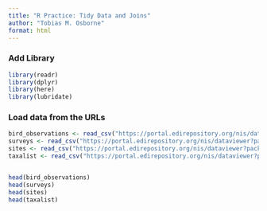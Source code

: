 ```yaml
---
title: "R Practice: Tidy Data and Joins"
author: "Tobias M. Osborne"
format: html
---
```


### Add Library

```r
library(readr)
library(dplyr)
library(here)
library(lubridate) 
```

### Load data from the URLs


```r

bird_observations <- read_csv("https://portal.edirepository.org/nis/dataviewer?packageid=knb-lter-cap.256.10&entityid=53edaa7a0e083013d9bf20322db1780e")
surveys <- read_csv("https://portal.edirepository.org/nis/dataviewer?packageid=knb-lter-cap.256.10&entityid=b2466fa5cb5ed7ee1ea91398fc291c59")
sites <- read_csv("https://portal.edirepository.org/nis/dataviewer?packageid=knb-lter-cap.256.10&entityid=81bf72420e69077097fb0790dcdc63a6")
taxalist <- read_csv("https://portal.edirepository.org/nis/dataviewer?packageid=knb-lter-cap.256.10&entityid=58f863b7e3066e68536a9cacdc7bd58e")


head(bird_observations)
head(surveys)
head(sites)
head(taxalist)
```

